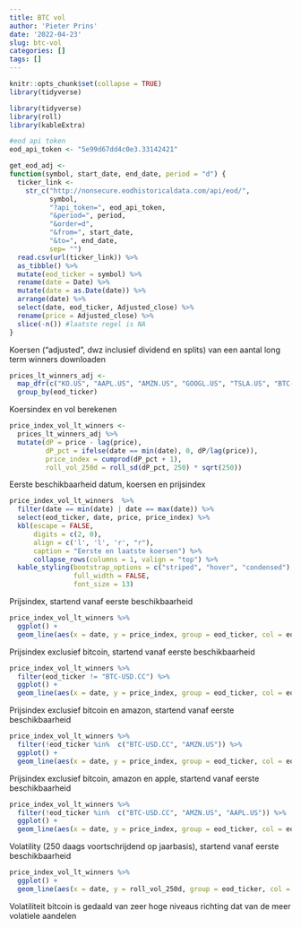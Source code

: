 ```yaml
---
title: BTC vol
author: 'Pieter Prins'
date: '2022-04-23'
slug: btc-vol
categories: []
tags: []
---
```


```r
knitr::opts_chunk$set(collapse = TRUE)
library(tidyverse)
```

```r
library(tidyverse)
library(roll)
library(kableExtra)

#eod api token
eod_api_token <- "5e99d67dd4c0e3.33142421"

```


```r
get_eod_adj <-
function(symbol, start_date, end_date, period = "d") {
  ticker_link <- 
    str_c("http://nonsecure.eodhistoricaldata.com/api/eod/", 
          symbol, 
          "?api_token=", eod_api_token, 
          "&period=", period, 
          "&order=d", 
          "&from=", start_date,
          "&to=", end_date,
          sep= "")
  read.csv(url(ticker_link)) %>% 
  as_tibble() %>% 
  mutate(eod_ticker = symbol) %>% 
  rename(date = Date) %>% 
  mutate(date = as.Date(date)) %>% 
  arrange(date) %>% 
  select(date, eod_ticker, Adjusted_close) %>% 
  rename(price = Adjusted_close) %>% 
  slice(-n()) #laatste regel is NA
}
```

Koersen ("adjusted", dwz inclusief dividend en splits) van een aantal long term winners downloaden

```r
prices_lt_winners_adj <- 
  map_dfr(c("KO.US", "AAPL.US", "AMZN.US", "GOOGL.US", "TSLA.US", "BTC-USD.CC"), get_eod_adj, start_date = "1990-01-01", end_date = Sys.Date(), period = "d") %>% 
  group_by(eod_ticker)
```


Koersindex en vol berekenen

```r

price_index_vol_lt_winners <-
  prices_lt_winners_adj %>% 
  mutate(dP = price - lag(price), 
         dP_pct = ifelse(date == min(date), 0, dP/lag(price)), 
         price_index = cumprod(dP_pct + 1), 
         roll_vol_250d = roll_sd(dP_pct, 250) * sqrt(250)) 
```

Eerste beschikbaarheid datum, koersen en prijsindex

```r
price_index_vol_lt_winners  %>% 
  filter(date == min(date) | date == max(date)) %>% 
  select(eod_ticker, date, price, price_index) %>% 
  kbl(escape = FALSE, 
      digits = c(2, 0), 
      align = c('l', 'l', 'r', "r"), 
      caption = "Eerste en laatste koersen") %>% 
      collapse_rows(columns = 1, valign = "top") %>% 
  kable_styling(bootstrap_options = c("striped", "hover", "condensed"), 
                full_width = FALSE, 
                font_size = 13)
```


Prijsindex, startend vanaf eerste beschikbaarheid

```r

price_index_vol_lt_winners %>% 
  ggplot() + 
  geom_line(aes(x = date, y = price_index, group = eod_ticker, col = eod_ticker))

```

Prijsindex exclusief bitcoin, startend vanaf eerste beschikbaarheid

```r

price_index_vol_lt_winners %>% 
  filter(eod_ticker != "BTC-USD.CC") %>% 
  ggplot() + 
  geom_line(aes(x = date, y = price_index, group = eod_ticker, col = eod_ticker))

```

Prijsindex exclusief bitcoin en amazon, startend vanaf eerste beschikbaarheid

```r

price_index_vol_lt_winners %>% 
  filter(!eod_ticker %in%  c("BTC-USD.CC", "AMZN.US")) %>% 
  ggplot() + 
  geom_line(aes(x = date, y = price_index, group = eod_ticker, col = eod_ticker))

```

Prijsindex exclusief bitcoin, amazon en apple, startend vanaf eerste beschikbaarheid

```r

price_index_vol_lt_winners %>% 
  filter(!eod_ticker %in%  c("BTC-USD.CC", "AMZN.US", "AAPL.US")) %>% 
  ggplot() + 
  geom_line(aes(x = date, y = price_index, group = eod_ticker, col = eod_ticker))

```

Volatility (250 daags voortschrijdend op jaarbasis), startend vanaf eerste beschikbaarheid

```r

price_index_vol_lt_winners %>% 
  ggplot() + 
  geom_line(aes(x = date, y = roll_vol_250d, group = eod_ticker, col = eod_ticker))

```

Volatiliteit bitcoin is gedaald van zeer hoge niveaus richting dat van de meer volatiele aandelen

